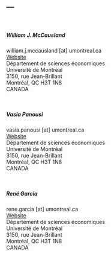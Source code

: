 ---
---

&nbsp;

##### William J. McCausland
william.j.mccausland [at] umontreal.ca  
[Website](https://mccauslw.github.io)  
Département de sciences économiques  
Université de Montréal  
3150, rue Jean-Brillant  
Montréal, QC H3T 1N8  
CANADA  

&nbsp;

##### Vasia Panousi
vasia.panousi [at] umontreal.ca  
[Website](https://sites.google.com/site/panousi/)  
Département de sciences économiques  
Université de Montréal  
3150, rue Jean-Brillant  
Montréal, QC H3T 1N8  
CANADA  

&nbsp;

##### René Garcia
rene.garcia [at] umontreal.ca  
[Website](https://myrenegarcia.com)  
Département de sciences économiques  
Université de Montréal  
3150, rue Jean-Brillant  
Montréal, QC H3T 1N8  
CANADA  
